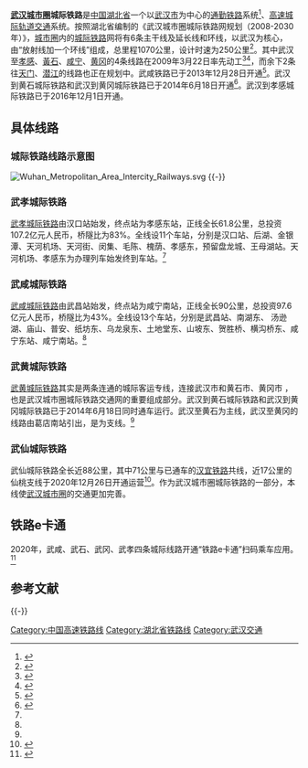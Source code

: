'''[[武汉城市圈|武汉城市圈]]城际铁路'''是[[中国|中国]][[湖北省|湖北省]]一个以[[武汉市|武汉市]]为中心的[[通勤铁路|通勤铁路]]系统<ref>{{cite web |url = http://www.wpl.gov.cn/pc-37054-258-0.html |title = 武汉市近期建设规划（2011-2015年）及第一批重大建设项目（节选） |access-date=2014-01-08 |archive-url = https://web.archive.org/web/20140108060621/http://www.wpl.gov.cn/pc-37054-258-0.html |archive-date=2014-01-08 |dead-url=yes }}</ref>、[[高速铁路|高速]][[城际轨道交通|城际轨道交通]]系统。按照湖北省编制的《武汉城市圈城际铁路网规划（2008-2030年）》，[[城市群|城市圈]]内的[[城际铁路|城际铁路]]网将有6条主干线及延长线和环线，以武汉为核心，由“放射线加一个环线”组成，总里程1070公里，设计时速为250公里<ref>{{Cite web |url=http://cn.chinagate.cn/economics/2008-09/27/content_16547149.htm |title=武汉城市圈拟建6条城际铁路 09年开建 |access-date=2010-01-03 |archive-date=2016-03-04 |archive-url=https://web.archive.org/web/20160304141552/http://cn.chinagate.cn/economics/2008-09/27/content_16547149.htm |dead-url=no }}</ref>。其中武汉至[[孝感市|孝感]]、[[黃石市|黃石]]、[[咸宁市|咸宁]]、[[黄冈市|黄冈]]的4条线路在2009年3月22日率先动工<ref>{{Cite web |url=http://www.gov.cn/gzdt/2009-03/24/content_1267067.htm |title=铁道部：武汉城市圈四条城际铁路拉开建设帷幕 |access-date=2011-12-03 |archive-date=2019-06-09 |archive-url=https://web.archive.org/web/20190609163828/http://www.gov.cn/gzdt/2009-03/24/content_1267067.htm |dead-url=no }}</ref><ref name="quanjiedu">{{Cite web |url=http://news.cnhubei.com/ctdsb/ctdsbsgk/ctdsb02/200903/t616882.shtml |title=武汉城市圈4条城际铁路全解读 |access-date=2010-01-03 |archive-date=2016-11-14 |archive-url=https://web.archive.org/web/20161114054414/http://news.cnhubei.com/ctdsb/ctdsbsgk/ctdsb02/200903/t616882.shtml |dead-url=no }}</ref>，而余下2条往[[天门市|天门]]、[[潜江市|潜江]]的线路也正在规划中。武咸铁路已于2013年12月28日开通<ref>{{Cite web |url=http://www.gov.cn/jrzg/2013-12/28/content_2556519.htm |title=武汉城市圈首条城际铁路开通 |access-date=2013-12-28 |archive-date=2020-04-20 |archive-url=https://web.archive.org/web/20200420111319/http://www.gov.cn/jrzg/2013-12/28/content_2556519.htm |dead-url=no }}</ref>。武汉到黄石城际铁路和武汉到黄冈城际铁路已于2014年6月18日开通<ref>{{Cite web |url=http://hb.sina.com.cn/city/csgz/2014-06-18/1519176125.html |title=武黄武冈城际铁路今日正式通车 |access-date=2014-06-29 |archive-date=2019-06-09 |archive-url=https://web.archive.org/web/20190609095230/http://hb.sina.com.cn/city/csgz/2014-06-18/1519176125.html |dead-url=no }}</ref>。武汉到孝感城际铁路已于2016年12月1日开通。

==具体线路==

===城际铁路线路示意图===
[[File:Wuhan_Metropolitan_Area_Intercity_Railways.svg|thumb]] 
{{-}}

===武孝城际铁路===
{{Main|武孝城际铁路}}
[[武孝城际铁路|武孝城际铁路]]由汉口站始发，终点站为孝感东站，正线全长61.8公里，总投资107.2亿元人民币，桥隧比为83%。全线设11个车站，分别是汉口站、后湖、金银潭、天河机场、天河街、闵集、毛陈、槐荫、孝感东，预留盘龙城、王母湖站。天河机场、孝感东为办理列车始发终到车站。<ref name="quanjiedu"></ref>

===武咸城际铁路===
{{Main|武咸城际铁路}}
[[武咸城际铁路|武咸城际铁路]]由武昌站始发，终点站为咸宁南站，正线全长90公里，总投资97.6亿元人民币，桥隧比为43%。全线设13个车站，分别是武昌站、南湖东、 汤逊湖、庙山、普安、纸坊东、乌龙泉东、土地堂东、山坡东、贺胜桥、横沟桥东、咸宁东站、咸宁南站。<ref name="quanjiedu"></ref>

===武黄城际铁路===
{{Main|武黄城际铁路}}
[[武黄城际铁路|武黄城际铁路]]其实是两条连通的城际客运专线，连接武汉市和黄石市、黄冈市 ，也是武汉城市圈城际铁路交通网的重要组成部分。武汉到黄石城际铁路和武汉到黄冈城际铁路已于2014年6月18日同时通车运行。武汉至黄石为主线，武汉至黄冈的线路由葛店南站引出，是为支线。<ref name="quanjiedu"></ref>

===武仙城际铁路===
{{Main|武仙城际铁路}}
武仙城际铁路全长近88公里，其中71公里与已通车的[[汉宜铁路|汉宜铁路]]共线，近17公里的仙桃支线于2020年12月26日开通运营<ref name=hbtv>{{cite news|url=http://news.hbtv.com.cn/p/1915147.html|title=湖北第五条城铁，通了！湖北广电融媒体记者现场直击|publisher=湖北广电融媒体新闻中心|date=2020-12-26|accessdate=2020-12-26|archive-date=2021-11-28|archive-url=https://web.archive.org/web/20211128131227/http://news.hbtv.com.cn/p/1915147.html|dead-url=no}}</ref>。作为武汉城市圈城际铁路的一部分，本线使[[武汉城市圈|武汉城市圈]]的交通更加完善。

==铁路e卡通==
2020年，武咸、武石、武冈、武孝四条城际线路开通“铁路e卡通”扫码乘车应用。<ref>{{cite web|url=https://mp.weixin.qq.com/s/aEwQ_lowNKvrxWTvIJSmXA|publisher=掌上黄冈|title=明天起 武冈城际铁路乘车有变化！|date=2020-10-22|access-date=2020-10-23|archive-date=2020-10-26|archive-url=https://web.archive.org/web/20201026161428/https://mp.weixin.qq.com/s/aEwQ_lowNKvrxWTvIJSmXA|dead-url=no}}</ref>

== 参考文献 ==
{{Reflist}}

{{-}}
{{中华人民共和国的市郊铁路}}
{{武汉市公共交通网络}}
{{中国高速铁路}}

[[Category:中国高速铁路线|Category:中国高速铁路线]]
[[Category:湖北省铁路线|Category:湖北省铁路线]]
[[Category:武汉交通|Category:武汉交通]]